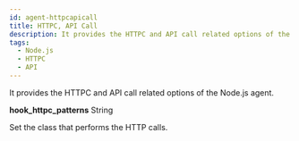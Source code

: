 ```yaml
---
id: agent-httpcapicall
title: HTTPC, API Call
description: It provides the HTTPC and API call related options of the Node.js agent.
tags:
  - Node.js
  - HTTPC
  - API
---
```


It provides the HTTPC and API call related options of the Node.js agent.

**hook_httpc_patterns** <span class='type'>String</span>

  Set the class that performs the HTTP calls.
